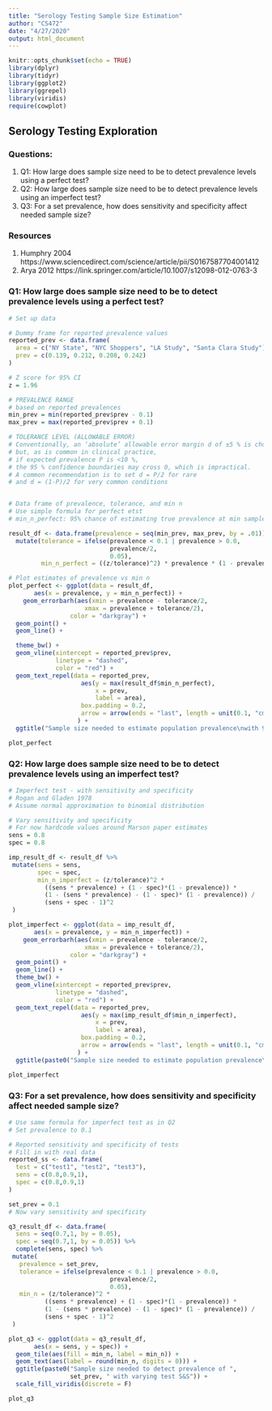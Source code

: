 ```yaml
---
title: "Serology Testing Sample Size Estimation"
author: "CS472"
date: "4/27/2020"
output: html_document
---
```


```r
knitr::opts_chunk$set(echo = TRUE)
library(dplyr)
library(tidyr)
library(ggplot2)
library(ggrepel)
library(viridis)
require(cowplot)

```

## Serology Testing Exploration

### Questions:
1. Q1: How large does sample size need to be to detect prevalence levels using a perfect test?
2. Q2: How large does sample size need to be to detect prevalence levels using an imperfect test?
3. Q3: For a set prevalence, how does sensitivity and specificity affect needed sample size?


### Resources
1. Humphry 2004 https://www.sciencedirect.com/science/article/pii/S0167587704001412
2. Arya 2012 https://link.springer.com/article/10.1007/s12098-012-0763-3


### Q1: How large does sample size need to be to detect prevalence levels using a perfect test?

```r

# Set up data

# Dummy frame for reported prevalence values
reported_prev <- data.frame(
  area = c("NY State", "NYC Shoppers", "LA Study", "Santa Clara Study"),
  prev = c(0.139, 0.212, 0.208, 0.242)
)

# Z score for 95% CI
z = 1.96

# PREVALENCE RANGE 
# based on reported prevalences
min_prev = min(reported_prev$prev - 0.1)
max_prev = max(reported_prev$prev + 0.1)

# TOLERANCE LEVEL (ALLOWABLE ERROR)
# Conventionally, an ‘absolute’ allowable error margin d of ±5 % is chosen, 
# but, as is common in clinical practice, 
# if expected prevalence P is <10 %, 
# the 95 % confidence boundaries may cross 0, which is impractical.
# A common recommendation is to set d = P/2 for rare 
# and d = (1-P)/2 for very common conditions


# Data frame of prevalence, tolerance, and min n
# Use simple formula for perfect etst
# min_n_perfect: 95% chance of estimating true prevalence at min sample size

result_df <- data.frame(prevalence = seq(min_prev, max_prev, by = .01)) %>%
  mutate(tolerance = ifelse(prevalence < 0.1 | prevalence > 0.0,
                            prevalence/2,
                            0.05),
         min_n_perfect = ((z/tolerance)^2) * prevalence * (1 - prevalence))

# Plot estimates of prevalence vs min n
plot_perfect <- ggplot(data = result_df, 
       aes(x = prevalence, y = min_n_perfect)) +
    geom_errorbarh(aes(xmin = prevalence - tolerance/2, 
                     xmax = prevalence + tolerance/2),
                 color = "darkgray") +
  geom_point() +
  geom_line() +

  theme_bw() +
  geom_vline(xintercept = reported_prev$prev, 
             linetype = "dashed", 
             color = "red") +
  geom_text_repel(data = reported_prev,
                    aes(y = max(result_df$min_n_perfect),
                        x = prev,
                        label = area),
                    box.padding = 0.2,
                    arrow = arrow(ends = "last", length = unit(0.1, "cm"))
                   ) +
  ggtitle("Sample size needed to estimate population prevalence\nwith 95% confidence of being within tolerance using a perfect test")

plot_perfect

```

### Q2: How large does sample size need to be to detect prevalence levels using an imperfect test?

```r

# Imperfect test - with sensitivity and specificity
# Rogan and Gladen 1978
# Assume normal approximation to binomial distribution

# Vary sensitivity and specificity
# For now hardcode values around Marson paper estimates
sens = 0.8
spec = 0.8

imp_result_df <- result_df %>%
 mutate(sens = sens,
        spec = spec,
        min_n_imperfect = (z/tolerance)^2 * 
          ((sens * prevalence) + (1 - spec)*(1 - prevalence)) * 
          (1 - (sens * prevalence) - (1 - spec)* (1 - prevalence)) / 
          (sens + spec - 1)^2
 )

plot_imperfect <- ggplot(data = imp_result_df, 
       aes(x = prevalence, y = min_n_imperfect)) +
    geom_errorbarh(aes(xmin = prevalence - tolerance/2, 
                     xmax = prevalence + tolerance/2),
                 color = "darkgray") +
  geom_point() +
  geom_line() +
  theme_bw() +
  geom_vline(xintercept = reported_prev$prev, 
             linetype = "dashed", 
             color = "red") +
  geom_text_repel(data = reported_prev,
                    aes(y = max(imp_result_df$min_n_imperfect),
                        x = prev,
                        label = area),
                    box.padding = 0.2,
                    arrow = arrow(ends = "last", length = unit(0.1, "cm"))
                   ) +
  ggtitle(paste0("Sample size needed to estimate population prevalence\nwith 95% confidence of being within tolerance\nusing an imperfect test: Sensitivity = ", sens, " Specificity = ", spec))

plot_imperfect


```




### Q3: For a set prevalence, how does sensitivity and specificity affect needed sample size?

```r

# Use same formula for imperfect test as in Q2
# Set prevalence to 0.1 

# Reported sensitivity and specificity of tests
# Fill in with real data
reported_ss <- data.frame(
  test = c("test1", "test2", "test3"),
  sens = c(0.8,0.9,1),
  spec = c(0.8,0.9,1)
)

set_prev = 0.1
# Now vary sensitivity and specificity

q3_result_df <- data.frame(
  sens = seq(0.7,1, by = 0.05),
  spec = seq(0.7,1, by = 0.05)) %>%
  complete(sens, spec) %>%
 mutate(
   prevalence = set_prev,
   tolerance = ifelse(prevalence < 0.1 | prevalence > 0.0,
                            prevalence/2,
                            0.05),
   min_n = (z/tolerance)^2 * 
          ((sens * prevalence) + (1 - spec)*(1 - prevalence)) * 
          (1 - (sens * prevalence) - (1 - spec)* (1 - prevalence)) / 
          (sens + spec - 1)^2
 )

plot_q3 <- ggplot(data = q3_result_df, 
       aes(x = sens, y = spec)) +
  geom_tile(aes(fill = min_n, label = min_n)) +
  geom_text(aes(label = round(min_n, digits = 0))) +
  ggtitle(paste0("Sample size needed to detect prevalence of ", 
                 set_prev, " with varying test S&S")) +
  scale_fill_viridis(discrete = F)

plot_q3


```


